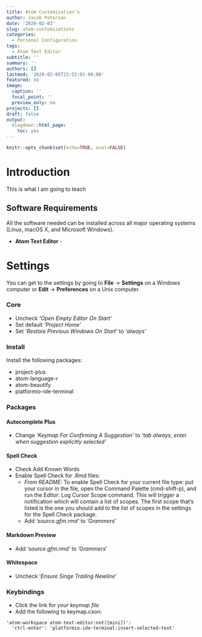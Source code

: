```yaml
---
title: Atom Customization's
author: Jacob Peterson
date: '2020-02-03'
slug: atom-customizations
categories:
  - Personal Configuration
tags:
  - Atom Text Editor
subtitle: ''
summary: ''
authors: []
lastmod: '2020-02-05T23:52:01-06:00'
featured: no
image:
  caption: ''
  focal_point: ''
  preview_only: no
projects: []
draft: false
output:
  blogdown::html_page:
    toc: yes
---
```


```r
knitr::opts_chunk$set(echo=TRUE, eval=FALSE)
```


# Introduction

This is what I am going to teach


## Software Requirements

All the software needed can be installed across all major operating systems (Linux, macOS X, and Microsoft Windows).

* **Atom Text Editor** -

# Settings

You can get to the settings by going to **File** &rarr; **Settings** on a Windows computer or **Edit**  &rarr; **Preferences** on a Unix computer.

### Core
* Uncheck *'Open Empty Editor On Start'*
* Set default *'Project Home'*
* Set *'Restore Previous Windows On Start'* to *'always'*

### Install

Install the following packages:

* project-plus
* atom-language-r
* atom-beautify
* platformio-ide-terminal

### Packages

#### Autocomplete Plus
* Change *'Keymap For Confirming A Suggestion'* to *'tab always, enter when suggestion explicitly selected'*

#### Spell Check
* Check Add Known Words
* Enable Spell Check for .Rmd files:
  - *From README:* To enable Spell Check for your current file type: put your cursor in the file, open the Command Palette (cmd-shift-p), and run the Editor: Log Cursor Scope command. This will trigger a notification which will contain a list of scopes. The first scope that's listed is the one you should add to the list of scopes in the settings for the Spell Check package.
  - Add *'source.gfm.rmd'* to *'Grammers*'


#### Markdown Preview
* Add *'source.gfm.rmd'* to *'Grammers*'


#### Whitespace
* Uncheck '*Ensure Singe Trailing Newline*'


### Keybindings
* Click the link for *your keymap file*
* Add the following to keymap.cson:

```
'atom-workspace atom-text-editor:not([mini])':
  'ctrl-enter': 'platformio-ide-terminal:insert-selected-text'
```



